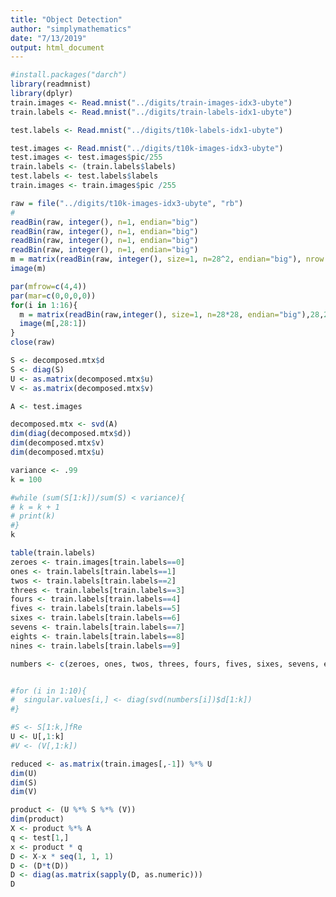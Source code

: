 ```yaml
---
title: "Object Detection"
author: "simplymathematics"
date: "7/13/2019"
output: html_document
---
```

```r
#install.packages("darch")
library(readmnist)
library(dplyr)
train.images <- Read.mnist("../digits/train-images-idx3-ubyte")
train.labels <- Read.mnist("../digits/train-labels-idx1-ubyte")

test.labels <- Read.mnist("../digits/t10k-labels-idx1-ubyte")

test.images <- Read.mnist("../digits/t10k-images-idx3-ubyte")
test.images <- test.images$pic/255
train.labels <- (train.labels$labels)
test.labels <- test.labels$labels
train.images <- train.images$pic /255
```

```r

raw = file("../digits/t10k-images-idx3-ubyte", "rb")
#
readBin(raw, integer(), n=1, endian="big")
readBin(raw, integer(), n=1, endian="big")
readBin(raw, integer(), n=1, endian="big")
readBin(raw, integer(), n=1, endian="big")
m = matrix(readBin(raw, integer(), size=1, n=28^2, endian="big"), nrow = 28, ncol = 28)
image(m)

```
```r
par(mfrow=c(4,4))
par(mar=c(0,0,0,0))
for(i in 1:16){
  m = matrix(readBin(raw,integer(), size=1, n=28*28, endian="big"),28,28);
  image(m[,28:1])
}
close(raw)
```

```r
S <- decomposed.mtx$d
S <- diag(S)
U <- as.matrix(decomposed.mtx$u)
V <- as.matrix(decomposed.mtx$v)

```

```r
A <- test.images

decomposed.mtx <- svd(A)
dim(diag(decomposed.mtx$d))
dim(decomposed.mtx$v)
dim(decomposed.mtx$u)
```
```r
variance <- .99
k = 100

#while (sum(S[1:k])/sum(S) < variance){
# k = k + 1 
# print(k)
#}
k
```

```r
table(train.labels)
zeroes <- train.images[train.labels==0]
ones <- train.labels[train.labels==1]
twos <- train.labels[train.labels==2]
threes <- train.labels[train.labels==3]
fours <- train.labels[train.labels==4]
fives <- train.labels[train.labels==5]
sixes <- train.labels[train.labels==6]
sevens <- train.labels[train.labels==7]
eights <- train.labels[train.labels==8]
nines <- train.labels[train.labels==9]

numbers <- c(zeroes, ones, twos, threes, fours, fives, sixes, sevens, eights, nines)


#for (i in 1:10){
#  singular.values[i,] <- diag(svd(numbers[i])$d[1:k])
#}
```

```r
#S <- S[1:k,]fRe
U <- U[,1:k]
#V <- (V[,1:k])

reduced <- as.matrix(train.images[,-1]) %*% U
dim(U)
dim(S)
dim(V)

```


```r
product <- (U %*% S %*% (V))
dim(product)
X <- product %*% A
q <- test[1,]
x <- product * q
D <- X-x * seq(1, 1, 1)
D <- (D*t(D))
D <- diag(as.matrix(sapply(D, as.numeric)))
D
```




